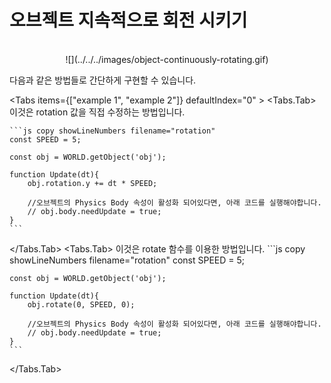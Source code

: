
# 오브젝트 지속적으로 회전 시키기

<center>
<br/>
![](../../../images/object-continuously-rotating.gif)
<br/>
</center>

다음과 같은 방법들로 간단하게 구현할 수 있습니다.  

<Tabs items={["example 1", "example 2"]} defaultIndex="0" >
  <Tabs.Tab>
    이것은 rotation 값을 직접 수정하는 방법입니다.

    ```js copy showLineNumbers filename="rotation"
    const SPEED = 5;

    const obj = WORLD.getObject('obj');

    function Update(dt){
        obj.rotation.y += dt * SPEED;
        
        //오브젝트의 Physics Body 속성이 활성화 되어있다면, 아래 코드를 실행해야합니다.
        // obj.body.needUpdate = true;
    }
    ```

  </Tabs.Tab>
  <Tabs.Tab>
    이것은 rotate 함수를 이용한 방법입니다.
    ```js copy showLineNumbers filename="rotation"
    const SPEED = 5;

    const obj = WORLD.getObject('obj');

    function Update(dt){
        obj.rotate(0, SPEED, 0);
        
        //오브젝트의 Physics Body 속성이 활성화 되어있다면, 아래 코드를 실행해야합니다.
        // obj.body.needUpdate = true;
    }
    ```
  </Tabs.Tab>
</Tabs>